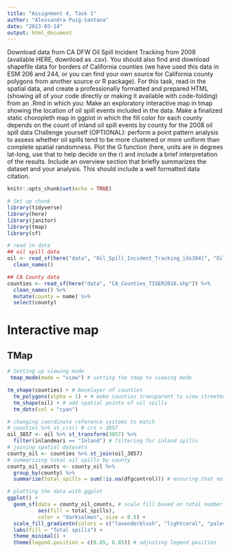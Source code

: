```yaml
---
title: "Assignment 4, Task 1"
author: "Alessandra Puig-Santana"
date: "2023-03-14"
output: html_document
---
```


Download data from CA DFW Oil Spill Incident Tracking from 2008 (available HERE, download as .csv). You should also find and download shapefile data for borders of California counties (we have used this data in ESM 206 and 244, or you can find your own source for California county polygons from another source or R package). 
For this task, read in the spatial data, and create a professionally formatted and prepared HTML (showing all of your code directly or making it available with code-folding) from an .Rmd in which you: 
Make an exploratory interactive map in tmap showing the location of oil spill events included in the data.
Make a finalized static choropleth map in ggplot in which the fill color for each county depends on the count of inland oil spill events by county for the 2008 oil spill data
Challenge yourself (OPTIONAL): perform a point pattern analysis to assess whether oil spills tend to be more clustered or more uniform than complete spatial randomness. Plot the G function (here, units are in degrees lat-long, use that to help decide on the r) and include a brief interpretation of the results.
Include an overview section that briefly summarizes the dataset and your analysis.  This should include a well formatted data citation.



```r
knitr::opts_chunk$set(echo = TRUE)

# Set up chunk
library(tidyverse)
library(here)
library(janitor)
library(tmap)
library(sf)
```

```r
# read in data
## oil spill data
oil <- read_sf(here("data", "Oil_Spill_Incident_Tracking_[ds394]", "Oil_Spill_Incident_Tracking_[ds394].shp")) %>%
  clean_names()

## CA County data
counties <- read_sf(here("data", "CA_Counties_TIGER2016.shp")) %>% 
  clean_names() %>% 
  mutate(county = name) %>% 
  select(county) 
```

# Interactive map
## TMap
```r
# Setting up viewing mode
 tmap_mode(mode = "view") # setting the tmap to viewing mode

tm_shape(counties) + # baselayer of counties
  tm_polygons(alpha = 1) + # make counties transparent to view streetmap beneath it 
  tm_shape(oil) + # add spatial points of oil spills 
  tm_dots(col = "cyan")
```


```r
# changing coordinate reference systems to match
# counties %>% st_crs() # crs = 3857
oil_3857 <- oil %>% st_transform(3857) %>% 
  filter(inlandmari == "Inland") # filtering for inland spills
# joining spatial datasets
county_oil <- counties %>% st_join(oil_3857)
# summarizing total oil spills by county
county_oil_counts <- county_oil %>% 
  group_by(county) %>% 
  summarize(total_spills = sum(!is.na(dfgcontrol))) # ensuring that no spatial data is lost from the dataset
```

```r
# plotting the data with ggplot
ggplot() +
  geom_sf(data = county_oil_counts, # scale fill based on total number of spills within the county
          aes(fill = total_spills),
          color = "darksalmon", size = 0.5) +
  scale_fill_gradientn(colors = c("lavenderblush", "lightcoral", "palevioletred4")) + # gradient color scheme
  labs(fill = "Total spills") +
  theme_minimal() +
  theme(legend.position = c(0.85, 0.85)) # adjusting legend position
```

